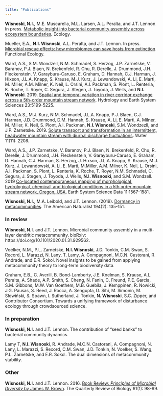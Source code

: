 ```yaml
---
title: "Publications"
---
```


**Wisnoski, N.I.**, M.E. Muscarella, M.L. Larsen, A.L. Peralta, and J.T. Lennon. In press. [Metabolic insight into bacterial community assembly across ecosystem boundaries](https://doi.org/10.1002/ecy.2968). Ecology.


Mueller, E.A., **N.I. Wisnoski**, A.L. Peralta, and J.T. Lennon. In press. [Microbial rescue effects: how microbiomes can save hosts from extinction](https://doi.org/10.1111/1365-2435.13493). Functional Ecology.

Ward, A.S., S.M. Wondzell, N.M. Schmadel, S. Herzog, J.P. Zarnetske, V. Baranov, P.J. Blaen, N. Brekenfeld, R. Chu, R. Derelle, J. Drummond, J.H. Fleckenstein, V. Garayburu-Caruso, E. Graham, D. Hannah, C.J. Harman, J. Hixson, J.L.A. Knapp, S. Krause, M.J. Kurz, J. Lewandowski, A. Li, E. Marti, M. Miller, A.M. Milner, K. Neil, L. Orsini, A.I. Packman, S. Plont, L. Renteria, K. Roche, T. Royer, C. Segura, J. Stegen, J. Toyoda, J. Wells, and **N.I. Wisnoski**. 2019. [Spatial and temporal variation in river corridor exchange across a 5th-order mountain stream network](https://doi.org/10.5194/hess-23-5199-2019). Hydrology and Earth System Sciences 23:5199-5225.

Ward, A.S., M.J. Kurz, N.M. Schmadel, J.L.A. Knapp, P.J. Blaen, C.J. Harman, J.D. Drummond, D.M. Hannah, S. Krause, A. Li, E. Marti, A. Milner, M. Miller, K. Neil, S. Plont, A.I. Packman, **N.I. Wisnoski**, S.M. Wondzezll, and J.P. Zarnetske. 2019. [Solute transport and transformation in an intermittent, headwater mountain stream with diurnal discharge fluctuations](https://doi.org/10.3390/w11112208). Water 11(11): 2208.

Ward, A.S., J.P. Zarnetske, V. Baranov, P.J. Blaen, N. Brekenfeld, R. Chu, R. Derelle, J. Drummond, J.H. Fleckenstein, V. Garayburu-Caruso, E. Graham, D. Hannah, C.J. Harman, S. Herzog, J. Hixson, J.L.A. Knapp, S. Krause, M.J. Kurz, J. Lewandowski, A. Li, E. Marti, M.Miller, A.M. Milner, K. Neil, L. Orsini, A.I. Packman, S. Plont, L. Renteria, K. Roche, T. Royer, N.M. Schmadel, C. Segura, J. Stegen, J. Toyoda, J. Wells, **N.I. Wisnoski**, and S.M. Wondzell. 2019 [Co-located contemporaneous mapping of morphological, hydrological, chemical, and biological conditions in a 5th order mountain stream network, Oregon, USA](https://doi.org/10.5194/essd-11-1567-2019). Earth System Science Data 11:1567-1581.

**Wisnoski, N.I.**, M.A. Leibold, and J.T. Lennon. (2019). [Dormancy in metacommunities](https://doi.org/10.1086/704168). The American Naturalist 194(2): 135-151.

  
### In review
**Wisnoski, N.I.** and J.T. Lennon. Microbial community assembly in a multi-layer dendritic metacommunity. bioRxiv: https://doi.org/10.1101/2020.01.31.929562.

Voelker, N.M., P.L. Zarnetske, **N.I. Wisnoski**, J.D. Tonkin, C.M. Swan, S. Record, L. Marazzi, N. Lany, T. Lamy, A. Compagnoni, M.C.N. Castorani, R. Andrade, and E.R. Sokol. Novel insights to be gained from applying metacommunity theory to long-term biodiversity data.

Graham, E.B., C. Averill, B. Bond-Lamberty, J.E. Knelman, S. Krause, A.L. Peralta, A. Shade, A.P. Smith, S. Cheng, N. Fanin, C. Freund, P.E. Garcia, S.M. Gibbons, M.W. Van Goethem, M.B. Guebila, J. Kemppinen, R. Nowicki, J.G. Pausas, S. Reed, J. Rocca, A. Sengupta, D. Sihi, M. Simonin, M. Słowiński, S. Spawn, I. Sutherland, J. Tonkin, **N. Wisnoski**, S.C. Zipper, and Contributor Consortium. Towards a unifying framework of disturbance ecology through crowdsourced science.

  
### In preparation

**Wisnoski, N.I.** and J.T. Lennon. The contribution of "seed banks" to bacterial community dynamics.

Lamy T, **N.I. Wisnoski**, R. Andrade, M.C.N. Castorani, A. Compagnoni, N. Lany, L. Marazzi, S. Record, C.M. Swan, J.D. Tonkin, N. Voelker, S. Wang, P.L. Zarnetske, and E.R. Sokol. The dual dimensions of metacommunity stability.



### Other
**Wisnoski, N.I.** and J.T. Lennon. 2016. [Book Review: _Principles of Microbial Diversity_ by James W. Brown](https://doi.org/10.1086/685351). The Quarterly Review of Biology 91(1): 98-99.